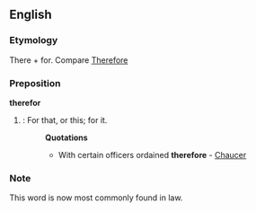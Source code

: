 ==English==

===Etymology===
There + for.  Compare [[Therefore]]

===Preposition===
'''therefor'''
# {{archaic}}: For that, or this; for it.
#:'''Quotations'''
#:* With certain officers ordained '''therefore''' - [[Chaucer]]

===Note===
This word is now most commonly found in law.